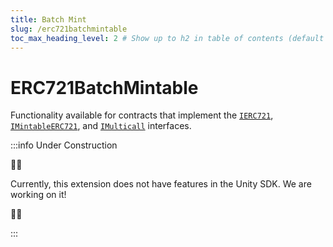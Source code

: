 ```yaml
---
title: Batch Mint
slug: /erc721batchmintable
toc_max_heading_level: 2 # Show up to h2 in table of contents (default is up to h3)
---
```


# ERC721BatchMintable

Functionality available for contracts that implement the
[`IERC721`](/contracts/IERC721),
[`IMintableERC721`](/contracts/IMintableERC721), and
[`IMulticall`](/contracts/IMulticall)
interfaces.

:::info Under Construction

🚧👷

Currently, this extension does not have features in the Unity SDK. We are working on it!

🚧👷

:::

